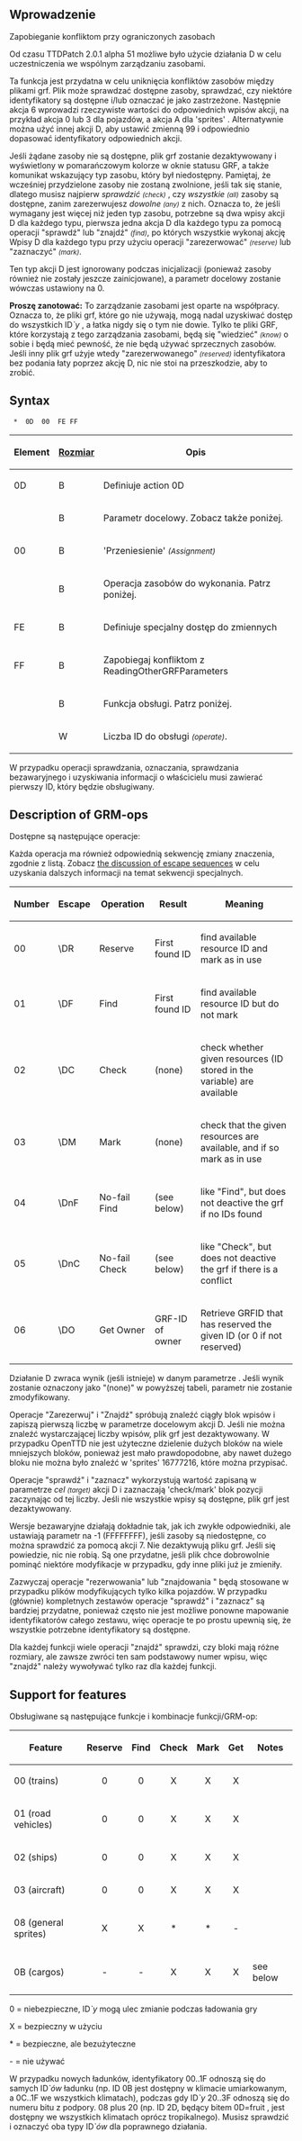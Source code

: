{{pl/Development/NewGRF/inne strony|en=newgrf-specs.tt-wiki.net/wiki/GRFResourceManagement|pl=pl/Development/NewGRF/NFO Specs/GRFResourceManagement}}
<!--{{-}}<br>--><!--{{ambox | text = w trakcie edycji.}}--><!-- -->
== Wprowadzenie ==

Zapobieganie konfliktom przy ograniczonych zasobach



Od czasu TTDPatch 2.0.1 alpha 51 możliwe było użycie działania D w celu uczestniczenia we wspólnym zarządzaniu zasobami.

Ta funkcja jest przydatna w celu uniknięcia konfliktów zasobów między plikami grf. Plik może sprawdzać dostępne zasoby, sprawdzać, czy niektóre identyfikatory są dostępne i/lub oznaczać je jako zastrzeżone. Następnie akcja 6 wprowadzi rzeczywiste wartości do odpowiednich wpisów akcji, na przykład akcja 0 lub 3 dla pojazdów, a akcja A dla 'sprites' . Alternatywnie można użyć innej akcji D, aby ustawić zmienną 99 i odpowiednio dopasować identyfikatory odpowiednich akcji.

Jeśli żądane zasoby nie są dostępne, plik grf zostanie dezaktywowany i wyświetlony w pomarańczowym kolorze w oknie statusu GRF, a także komunikat wskazujący typ zasobu, który był niedostępny. Pamiętaj, że wcześniej przydzielone zasoby nie zostaną zwolnione, jeśli tak się stanie, dlatego musisz najpierw ''sprawdzić'' <small>''(check)''</small> , czy ''wszystkie'' <small>''(all)''</small>  zasoby są dostępne, zanim zarezerwujesz ''dowolne'' <small>''(any)''</small> z nich. Oznacza to, że jeśli wymagany jest więcej niż jeden typ zasobu, potrzebne są dwa wpisy akcji D dla każdego typu, pierwsza jedna akcja D dla każdego typu za pomocą operacji "sprawdź" lub "znajdź" <small>''(find)''</small>, po których wszystkie wykonaj akcję Wpisy D dla każdego typu przy użyciu operacji "zarezerwować" <small>''(reserve)''</small> lub "zaznaczyć" <small>''(mark)''</small>.

Ten typ akcji D jest ignorowany podczas inicjalizacji (ponieważ zasoby również nie zostały jeszcze zainicjowane), a parametr docelowy zostanie wówczas ustawiony na 0.

'''Proszę zanotować:''' To zarządzanie zasobami jest oparte na współpracy. Oznacza to, że pliki grf, które go nie używają, mogą nadal uzyskiwać dostęp do wszystkich ID''`y'' , a łatka nigdy się o tym nie dowie. Tylko te pliki GRF, które korzystają z tego zarządzania zasobami, będą się "wiedzieć" <small>''(know)''</small> o sobie i będą mieć pewność, że nie będą używać sprzecznych zasobów. Jeśli inny plik grf użyje wtedy "zarezerwowanego" <small>''(reserved)''</small> identyfikatora bez podania łaty poprzez akcję D, nic nie stoi na przeszkodzie, aby to zrobić.

== Syntax ==

 <Sprite-number> * <Length> 0D <target> 00 <GRM-op> FE FF <feature> <count>

{|
!Element!![[pl/Development/NewGRF/NFO Specs/GRFActionsDetailed|Rozmiar]]!!Opis

|-
|0D||B||Definiuje action 0D

|-
|<target>||B||Parametr docelowy. Zobacz także poniżej.

|-
|00||B||'Przeniesienie' <small>''(Assignment)''</small>

|-
|<GRM-op>||B||Operacja zasobów do wykonania. Patrz poniżej.

|-
|FE||B||Definiuje specjalny dostęp do zmiennych

|-
|FF||B||Zapobiegaj konfliktom z ReadingOtherGRFParameters

|-
|<feature>||B||Funkcja obsługi. Patrz poniżej.

|-
|<count>||W||Liczba ID do obsługi <small>''(operate)''</small>.
|}

W przypadku operacji sprawdzania, oznaczania, sprawdzania bezawaryjnego i uzyskiwania informacji o właścicielu <target> musi zawierać pierwszy ID, który będzie obsługiwany.

== Description of GRM-ops ==

Dostępne są następujące operacje:

Każda operacja ma również odpowiednią sekwencję zmiany znaczenia, zgodnie z listą. Zobacz [[pl/Development/NewGRF/NFO Specs/GRFActionsDetailed#byte-order|the discussion of escape sequences]] w celu uzyskania dalszych informacji na temat sekwencji specjalnych.

{|
!Number!!Escape!!Operation!!Result!!Meaning

|-
|00||\DR||Reserve||First found ID||find available resource ID and mark as in use

|-
|01||\DF||Find||First found ID||find available resource ID but do not mark

|-
|02||\DC||Check||(none)||check whether given resources (ID stored in the <target> variable) are available

|-
|03||\DM||Mark||(none)||check that the given resources are available, and if so mark as in use

|-
|04||\DnF||No-fail Find||(see below)||like "Find", but does not deactive the grf if no IDs found

|-
|05||\DnC||No-fail Check||(see below)||like "Check", but does not deactive the grf if there is a conflict

|-
|06||\DO||Get Owner||GRF-ID of owner||Retrieve GRFID that has reserved the given ID (or 0 if not reserved)
|}

Działanie D zwraca wynik (jeśli istnieje) w danym parametrze <target>. Jeśli wynik zostanie oznaczony jako "(none)" w powyższej tabeli, parametr <target> nie zostanie zmodyfikowany.

Operacje "Zarezerwuj" i "Znajdź" spróbują znaleźć ciągły blok <count> wpisów i zapiszą pierwszą liczbę w parametrze docelowym akcji D. Jeśli nie można znaleźć wystarczającej liczby wpisów, plik grf jest dezaktywowany. W przypadku OpenTTD nie jest użyteczne dzielenie dużych bloków na wiele mniejszych bloków, ponieważ jest mało prawdopodobne, aby nawet dużego bloku nie można było znaleźć w 'sprites' 16777216, które można przypisać.

Operacje "sprawdź" i "zaznacz" wykorzystują wartość zapisaną w parametrze ''cel'' <small>''(target)''</small> akcji D i zaznaczają 'check/mark' blok <count> pozycji zaczynając od tej liczby. Jeśli nie wszystkie wpisy są dostępne, plik grf jest dezaktywowany.

Wersje bezawaryjne działają dokładnie tak, jak ich zwykłe odpowiedniki, ale ustawiają parametr <target> na -1 (FFFFFFFF), jeśli zasoby są niedostępne, co można sprawdzić za pomocą akcji 7. Nie dezaktywują pliku grf. Jeśli się powiedzie, nic nie robią. Są one przydatne, jeśli plik chce dobrowolnie pominąć niektóre modyfikacje w przypadku, gdy inne pliki już je zmieniły.

Zazwyczaj operacje  "rezerwowania" lub  "znajdowania " będą stosowane w przypadku plików modyfikujących tylko kilka pojazdów. W przypadku (głównie) kompletnych zestawów operacje  "sprawdź" i   "zaznacz" są bardziej przydatne, ponieważ często nie jest możliwe ponowne mapowanie identyfikatorów całego zestawu, więc operacje te po prostu upewnią się, że wszystkie potrzebne identyfikatory są dostępne.

Dla każdej funkcji wiele operacji "znajdź" sprawdzi, czy bloki mają różne rozmiary, ale zawsze zwróci ten sam podstawowy numer wpisu, więc "znajdź" należy wywoływać tylko raz dla każdej funkcji.

== Support for features ==

Obsługiwane są następujące funkcje i kombinacje funkcji/GRM-op:

{|
!Feature!!Reserve!!Find!!Check!!Mark!!Get!!Notes

|-
|00 (trains)||<center>0</center>||<center>0</center>||<center>X</center>||<center>X</center>||<center>X</center>||

|-
|01 (road vehicles)||<center>0</center>||<center>0</center>||<center>X</center>||<center>X</center>||<center>X</center>||

|-
|02 (ships)||<center>0</center>||<center>0</center>||<center>X</center>||<center>X</center>||<center>X</center>||

|-
|03 (aircraft)||<center>0</center>||<center>0</center>||<center>X</center>||<center>X</center>||<center>X</center>||

|-
|08 (general sprites)||<center>X</center>||<center>X</center>||<center>*</center>||<center>*</center>||<center>-</center>||

|-
|0B (cargos)||<center>-</center>||<center>-</center>||<center>X</center>||<center>X</center>||<center>X</center>||see below
|}

0 = niebezpieczne, ID''`y'' mogą ulec zmianie podczas ładowania gry

X = bezpieczny w użyciu

<nowiki>*</nowiki> = bezpieczne, ale bezużyteczne

- = nie używać

W przypadku nowych ładunków, identyfikatory 00..1F odnoszą się do samych ID''`ów'' ładunku (np. ID 0B jest dostępny w klimacie umiarkowanym, a 0C..1F we wszystkich klimatach), podczas gdy ID''`y'' 20..3F odnoszą się do numeru bitu z podpory. 08 plus 20 (np. ID 2D, będący bitem 0D=fruit , jest dostępny we wszystkich klimatach oprócz tropikalnego). Musisz sprawdzić i oznaczyć oba typy ID''`ów'' dla poprawnego działania.